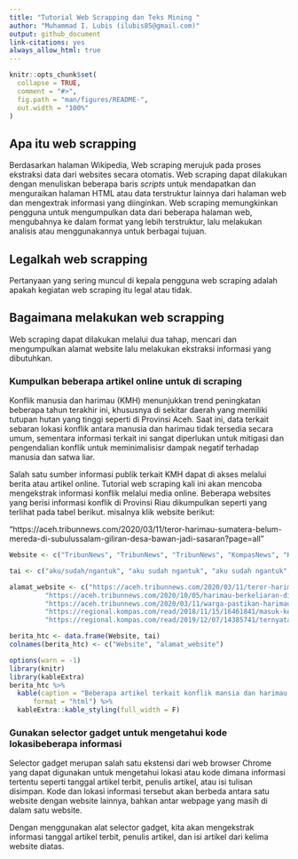 ```yaml
---
title: "Tutorial Web Scrapping dan Teks Mining " 
author: "Muhammad I. Lubis (ilubis85@gmail.com)"
output: github_document
link-citations: yes
always_allow_html: true
---
```


<!-- README.md is generated from README.Rmd. Please edit that file -->

```r
knitr::opts_chunk$set(
  collapse = TRUE,
  comment = "#>",
  fig.path = "man/figures/README-",
  out.width = "100%"
)
```

<!-- badges: start -->

<!-- badges: end -->

## Apa itu web scrapping
Berdasarkan halaman Wikipedia, Web scraping merujuk pada proses ekstraksi data dari websites secara otomatis. Web scraping dapat dilakukan dengan menuliskan beberapa baris *scripts* untuk mendapatkan dan menguraikan halaman HTML atau data terstruktur lainnya dari halaman web dan mengextrak informasi yang diinginkan. Web scraping memungkinkan pengguna untuk mengumpulkan data dari beberapa halaman web, mengubahnya ke dalam format yang lebih terstruktur, lalu melakukan analisis atau menggunakannya untuk berbagai tujuan.

## Legalkah web scrapping
Pertanyaan yang sering muncul di kepala pengguna web scraping adalah apakah kegiatan web scraping itu legal atau tidak. 

## Bagaimana melakukan web scrapping
Web scraping dapat dilakukan melalui dua tahap, mencari dan mengumpulkan alamat website lalu melakukan ekstraksi informasi yang dibutuhkan.

### Kumpulkan beberapa artikel online untuk di scraping
Konflik manusia dan harimau (KMH) menunjukkan trend peningkatan beberapa tahun terakhir ini, khususnya di sekitar daerah yang memiliki tutupan hutan yang tinggi seperti di Provinsi Aceh. Saat ini, data terkait sebaran lokasi konflik antara manusia dan harimau tidak tersedia secara umum, sementara informasi terkait ini sangat diperlukan untuk mitigasi dan pengendalian konflik untuk meminimalisisr dampak negatif terhadap manusia dan satwa liar. 

Salah satu sumber informasi publik terkait KMH dapat di akses melalui berita atau artikel online. Tutorial web scraping kali ini akan mencoba mengekstrak informasi konflik melalui media online. Beberapa websites yang berisi informasi konflik di Provinsi Riau dikumpulkan seperti yang terlihat pada tabel berikut.
misalnya klik website berikut:

"https://aceh.tribunnews.com/2020/03/11/teror-harimau-sumatera-belum-mereda-di-subulussalam-giliran-desa-bawan-jadi-sasaran?page=all"

```r
Website <- c("TribunNews", "TribunNews", "TribunNews", "KompasNews", "KompasNews")

tai <- c("aku/sudah/ngantuk", "aku sudah ngantuk", "aku sudah ngantuk", "aku sudah ngantuk", "aku sudah ngantuk")

alamat_website <- c("https://aceh.tribunnews.com/2020/03/11/teror-harimau-sumatera-belum-mereda-di-subulussalam-giliran-desa-bawan-jadi-sasaran?page=all",
         "https://aceh.tribunnews.com/2020/10/05/harimau-berkeliaran-di-objek-wisata-kempra-dampak-tidak-adanya-kajian-lingkungan-spot-baru",
         "https://aceh.tribunnews.com/2020/03/11/warga-pastikan-harimau-sumatera-yang-kembali-meneror-mangsa-ternak?page=all",
         "https://regional.kompas.com/read/2018/11/15/16461841/masuk-ke-kampung-kawanan-harimau-sumatera-terkam-3-ekor-kerbau-warga?page=all",
         "https://regional.kompas.com/read/2019/12/07/14385741/ternyata-ini-penyebab-harimau-masuk-ke-permukiman-dan-mangsa-ternak-warga?page=all")

berita_htc <- data.frame(Website, tai)
colnames(berita_htc) <- c("Website", "alamat_website")
```

```r
options(warn = -1)
library(knitr)
library(kableExtra)
berita_htc %>% 
  kable(caption = "Beberapa artikel terkait konflik mansia dan harimau (KMH) di Aceh",
      format = "html") %>% 
  kableExtra::kable_styling(full_width = F)
```

### Gunakan selector gadget untuk mengetahui kode lokasibeberapa informasi
Selector gadget merupan salah satu ekstensi dari web browser Chrome yang dapat digunakan untuk mengetahui lokasi atau kode dimana informasi tertentu seperti tanggal artikel terbit, penulis artikel, atau isi tulisan disimpan. Kode dan lokasi informasi tersebut akan berbeda antara satu website dengan website lainnya, bahkan antar webpage yang masih di dalam satu website. 

Dengan menggunakan alat selector gadget, kita akan mengekstrak informasi tanggal artikel terbit, penulis artikel, dan isi artikel dari kelima website diatas. 

